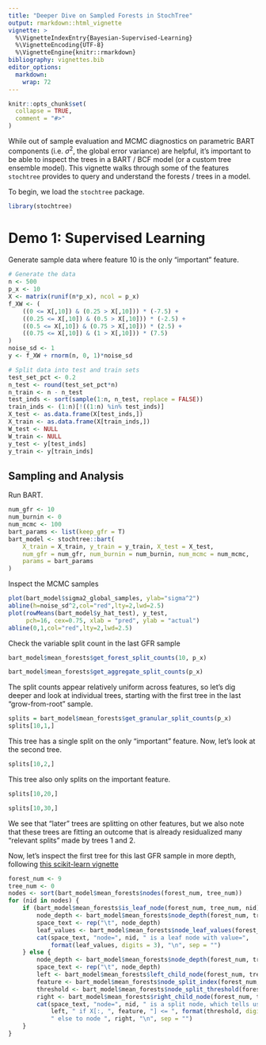 ```yaml
---
title: "Deeper Dive on Sampled Forests in StochTree"
output: rmarkdown::html_vignette
vignette: >
  %\VignetteIndexEntry{Bayesian-Supervised-Learning}
  %\VignetteEncoding{UTF-8}
  %\VignetteEngine{knitr::rmarkdown}
bibliography: vignettes.bib
editor_options: 
  markdown: 
    wrap: 72
---
```


```r
knitr::opts_chunk$set(
  collapse = TRUE,
  comment = "#>"
)
```

While out of sample evaluation and MCMC diagnostics on parametric BART components (i.e. $\sigma^2$, the global error variance) are helpful, it's important to be able to inspect the trees in a BART / BCF model (or a custom tree ensemble model). This vignette walks through some of the features `stochtree` provides to query and understand the forests / trees in a model. 

To begin, we load the `stochtree` package.

```r
library(stochtree)
```

# Demo 1: Supervised Learning

Generate sample data where feature 10 is the only "important" feature.

```r
# Generate the data
n <- 500
p_x <- 10
X <- matrix(runif(n*p_x), ncol = p_x)
f_XW <- (
    ((0 <= X[,10]) & (0.25 > X[,10])) * (-7.5) + 
    ((0.25 <= X[,10]) & (0.5 > X[,10])) * (-2.5) + 
    ((0.5 <= X[,10]) & (0.75 > X[,10])) * (2.5) + 
    ((0.75 <= X[,10]) & (1 > X[,10])) * (7.5)
)
noise_sd <- 1
y <- f_XW + rnorm(n, 0, 1)*noise_sd

# Split data into test and train sets
test_set_pct <- 0.2
n_test <- round(test_set_pct*n)
n_train <- n - n_test
test_inds <- sort(sample(1:n, n_test, replace = FALSE))
train_inds <- (1:n)[!((1:n) %in% test_inds)]
X_test <- as.data.frame(X[test_inds,])
X_train <- as.data.frame(X[train_inds,])
W_test <- NULL
W_train <- NULL
y_test <- y[test_inds]
y_train <- y[train_inds]
```

## Sampling and Analysis

Run BART.

```r
num_gfr <- 10
num_burnin <- 0
num_mcmc <- 100
bart_params <- list(keep_gfr = T)
bart_model <- stochtree::bart(
    X_train = X_train, y_train = y_train, X_test = X_test, 
    num_gfr = num_gfr, num_burnin = num_burnin, num_mcmc = num_mcmc, 
    params = bart_params
)
```

Inspect the MCMC samples

```r
plot(bart_model$sigma2_global_samples, ylab="sigma^2")
abline(h=noise_sd^2,col="red",lty=2,lwd=2.5)
plot(rowMeans(bart_model$y_hat_test), y_test, 
     pch=16, cex=0.75, xlab = "pred", ylab = "actual")
abline(0,1,col="red",lty=2,lwd=2.5)
```

Check the variable split count in the last GFR sample

```r
bart_model$mean_forests$get_forest_split_counts(10, p_x)
```

```r
bart_model$mean_forests$get_aggregate_split_counts(p_x)
```

The split counts appear relatively uniform across features, so let's dig deeper and look at individual trees, starting with the first tree in the last "grow-from-root" sample.

```r
splits = bart_model$mean_forests$get_granular_split_counts(p_x)
splits[10,1,]
```

This tree has a single split on the only "important" feature. Now, let's look at the second tree.

```r
splits[10,2,]
```

This tree also only splits on the important feature.

```r
splits[10,20,]
```

```r
splits[10,30,]
```

We see that "later" trees are splitting on other features, but we also note that these trees are fitting an outcome that is already residualized many "relevant splits" made by trees 1 and 2.

Now, let's inspect the first tree for this last GFR sample in more depth, following [this scikit-learn vignette](https://scikit-learn.org/stable/auto_examples/tree/plot_unveil_tree_structure.html)

```r
forest_num <- 9
tree_num <- 0
nodes <- sort(bart_model$mean_forests$nodes(forest_num, tree_num))
for (nid in nodes) {
    if (bart_model$mean_forests$is_leaf_node(forest_num, tree_num, nid)) {
        node_depth <- bart_model$mean_forests$node_depth(forest_num, tree_num, nid)
        space_text <- rep("\t", node_depth)
        leaf_values <- bart_model$mean_forests$node_leaf_values(forest_num, tree_num, nid)
        cat(space_text, "node=", nid, " is a leaf node with value=", 
            format(leaf_values, digits = 3), "\n", sep = "")
    } else {
        node_depth <- bart_model$mean_forests$node_depth(forest_num, tree_num, nid)
        space_text <- rep("\t", node_depth)
        left <- bart_model$mean_forests$left_child_node(forest_num, tree_num, nid)
        feature <- bart_model$mean_forests$node_split_index(forest_num, tree_num, nid)
        threshold <- bart_model$mean_forests$node_split_threshold(forest_num, tree_num, nid)
        right <- bart_model$mean_forests$right_child_node(forest_num, tree_num, nid)
        cat(space_text, "node=", nid, " is a split node, which tells us to go to node ", 
            left, " if X[:, ", feature, "] <= ", format(threshold, digits = 3), 
            " else to node ", right, "\n", sep = "")
    }
}
```
